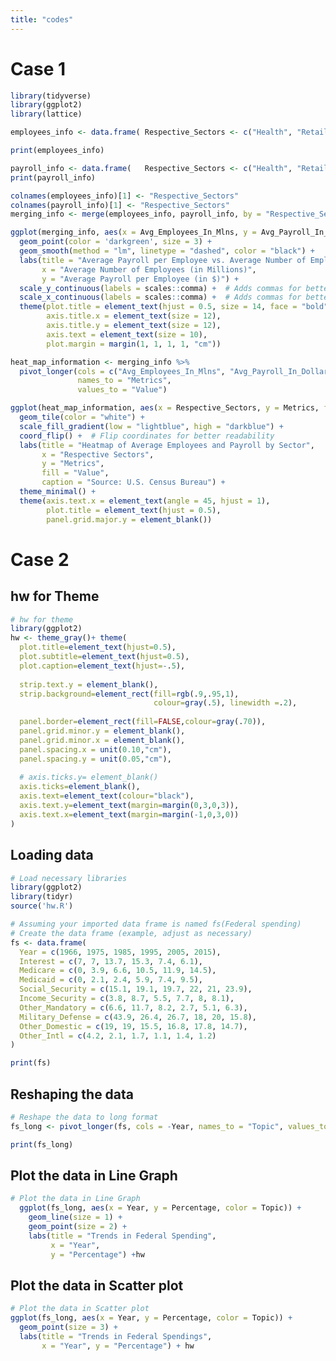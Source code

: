 ---
title: "codes"
---

# Case 1

```{r}
library(tidyverse)
library(ggplot2)
library(lattice)
```

```{r}
employees_info <- data.frame( Respective_Sectors <- c("Health", "Retail", "Accom & Food", "Admin & Waste",                         "Mfg.", "Prof. Serv.", "Constr.", "Finance",                          "Wholesale", "Transp.", "Other Serv.", "Edu.",                          "Co. Mgmt.", "Info.", "Real Est.", "Arts & Rec.",                          "Util.", "Mining & Oil", "Agri."),   Avg_Employees_In_Mlns = c(21.2, 15.9, 13.8, 13.6, 12.2, 10.2, 7.4, 6.8, 6.1, 6.1, 5.5, 3.7, 3.7, 3.6, 2.3, 2.3, 0.6, 0.5, 0.2) )

print(employees_info)
```

```{r}
payroll_info <- data.frame(   Respective_Sectors <- c("Health", "Retail", "Accom & Food", "Admin & Waste",                            "Mfg.", "Prof. Serv.", "Constr.", "Finance",                            "Wholesale", "Transp.", "Other Serv.", "Edu.",                            "Co. Mgmt.", "Info.", "Real Est.", "Arts & Rec.",                            "Util.", "Mining & Oil", "Agri."),   Avg_Payroll_In_Dollars = c(60435, 36685, 25598, 56285, 69846,                                105185, 72589, 123705, 87120, 56557,                                41702, 48193, 126844, 141904, 69496,                                47463, 121998, 109364, 52905)   )  
print(payroll_info)
```

```{r}
colnames(employees_info)[1] <- "Respective_Sectors" 
colnames(payroll_info)[1] <- "Respective_Sectors"  
merging_info <- merge(employees_info, payroll_info, by = "Respective_Sectors")
```

```{r}
ggplot(merging_info, aes(x = Avg_Employees_In_Mlns, y = Avg_Payroll_In_Dollars)) +   
  geom_point(color = 'darkgreen', size = 3) +   
  geom_smooth(method = "lm", linetype = "dashed", color = "black") +   
  labs(title = "Average Payroll per Employee vs. Average Number of Employees",
       x = "Average Number of Employees (in Millions)",        
       y = "Average Payroll per Employee (in $)") +   
  scale_y_continuous(labels = scales::comma) +  # Adds commas for better readability on Y-axis   
  scale_x_continuous(labels = scales::comma) +  # Adds commas for better readability on X-axis   
  theme(plot.title = element_text(hjust = 0.5, size = 14, face = "bold"),
        axis.title.x = element_text(size = 12),
        axis.title.y = element_text(size = 12),
        axis.text = element_text(size = 10),
        plot.margin = margin(1, 1, 1, 1, "cm"))
```

```{r}
heat_map_information <- merging_info %>%
  pivot_longer(cols = c("Avg_Employees_In_Mlns", "Avg_Payroll_In_Dollars"),
               names_to = "Metrics",
               values_to = "Value")

ggplot(heat_map_information, aes(x = Respective_Sectors, y = Metrics, fill = Value)) + 
  geom_tile(color = "white") + 
  scale_fill_gradient(low = "lightblue", high = "darkblue") + 
  coord_flip() +  # Flip coordinates for better readability 
  labs(title = "Heatmap of Average Employees and Payroll by Sector",
       x = "Respective Sectors",
       y = "Metrics",
       fill = "Value",
       caption = "Source: U.S. Census Bureau") +
  theme_minimal() +
  theme(axis.text.x = element_text(angle = 45, hjust = 1),
        plot.title = element_text(hjust = 0.5),
        panel.grid.major.y = element_blank())
```

# Case 2

## hw for Theme

```{r}
# hw for theme
library(ggplot2)
hw <- theme_gray()+ theme(
  plot.title=element_text(hjust=0.5),
  plot.subtitle=element_text(hjust=0.5),
  plot.caption=element_text(hjust=-.5),
  
  strip.text.y = element_blank(),
  strip.background=element_rect(fill=rgb(.9,.95,1),
                                colour=gray(.5), linewidth =.2),
  
  panel.border=element_rect(fill=FALSE,colour=gray(.70)),
  panel.grid.minor.y = element_blank(),
  panel.grid.minor.x = element_blank(),
  panel.spacing.x = unit(0.10,"cm"),
  panel.spacing.y = unit(0.05,"cm"),
  
  # axis.ticks.y= element_blank()
  axis.ticks=element_blank(),
  axis.text=element_text(colour="black"),
  axis.text.y=element_text(margin=margin(0,3,0,3)),
  axis.text.x=element_text(margin=margin(-1,0,3,0))
)

```

## Loading data

```{r}
# Load necessary libraries
library(ggplot2)
library(tidyr)
source('hw.R')

# Assuming your imported data frame is named fs(Federal spending)
# Create the data frame (example, adjust as necessary)
fs <- data.frame(
  Year = c(1966, 1975, 1985, 1995, 2005, 2015),
  Interest = c(7, 7, 13.7, 15.3, 7.4, 6.1),
  Medicare = c(0, 3.9, 6.6, 10.5, 11.9, 14.5),
  Medicaid = c(0, 2.1, 2.4, 5.9, 7.4, 9.5),
  Social_Security = c(15.1, 19.1, 19.7, 22, 21, 23.9),
  Income_Security = c(3.8, 8.7, 5.5, 7.7, 8, 8.1),
  Other_Mandatory = c(6.6, 11.7, 8.2, 2.7, 5.1, 6.3),
  Military_Defense = c(43.9, 26.4, 26.7, 18, 20, 15.8),
  Other_Domestic = c(19, 19, 15.5, 16.8, 17.8, 14.7),
  Other_Intl = c(4.2, 2.1, 1.7, 1.1, 1.4, 1.2)
)

print(fs)

```

## Reshaping the data

```{r}
# Reshape the data to long format
fs_long <- pivot_longer(fs, cols = -Year, names_to = "Topic", values_to = "Percentage")

print(fs_long)

```

## Plot the data in Line Graph

```{r}
# Plot the data in Line Graph
  ggplot(fs_long, aes(x = Year, y = Percentage, color = Topic)) +
    geom_line(size = 1) +
    geom_point(size = 2) +
    labs(title = "Trends in Federal Spending",
         x = "Year",
         y = "Percentage") +hw

```

## Plot the data in Scatter plot

```{r}
# Plot the data in Scatter plot
ggplot(fs_long, aes(x = Year, y = Percentage, color = Topic)) +
  geom_point(size = 3) +
  labs(title = "Trends in Federal Spendings",
       x = "Year", y = "Percentage") + hw

```
